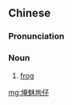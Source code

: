 ==Chinese==
{{zh-forms}}

===Pronunciation===
{{zh-pron
|mn=qz:âm-mu̍ih-kauh-仔
|cat=n
}}

===Noun===
{{zh-noun}}

# {{lb|zh|Quanzhou|_|Min Nan}} [[frog]]

[[mg:埯魅坸仔]]